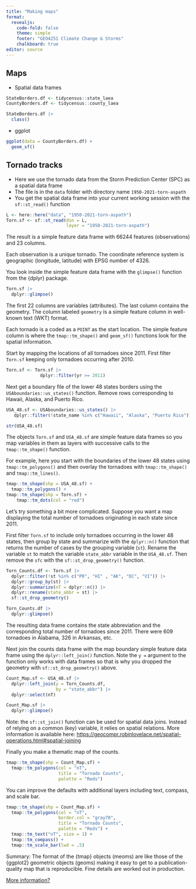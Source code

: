 ```yaml
---
title: "Making maps"
format: 
  revealjs:
    code-fold: false
    theme: simple
    footer: "GEO4251 Climate Change & Storms"
    chalkboard: true
editor: source
---
```


## Maps

-   Spatial data frames

```r
StateBorders.df <- tidycensus::state_laea
CountyBorders.df <- tidycensus::county_laea
```

```r
StateBorders.df |>
  class()
```

-   ggplot

```r
ggplot(data = CountyBorders.df) +
  geom_sf()
```

## Tornado tracks {.smaller}

-   Here we use the tornado data from the Storm Prediction Center (SPC) as a spatial data frame
-   The file is in the `data` folder with directory name `1950-2021-torn-aspath`
-   You get the spatial data frame into your current working session with the `sf::st_read()` function

```r
L <- here::here("data", "1950-2021-torn-aspath")
Torn.sf <- sf::st_read(dsn = L, 
                       layer = "1950-2021-torn-aspath")
```

The result is a simple feature data frame with 66244 features (observations) and 23 columns.

Each observation is a unique tornado. The coordinate reference system is geographic (longitude, latitude) with EPSG number of 4326.

You look inside the simple feature data frame with the `glimpse()` function from the {dplyr} package.

```r
Torn.sf |>
  dplyr::glimpse()
```

The first 22 columns are variables (attributes). The last column contains the geometry. The column labeled `geometry` is a simple feature column in well-known text (WKT) format.

Each tornado is a coded as a `POINT` as the start location. The simple feature column is where the `tmap::tm_shape()` and `geom_sf()` functions look for the spatial information.

Start by mapping the locations of all tornadoes since 2011. First filter `Torn.sf` keeping only tornadoes occurring after 2010.

```r
Torn.sf <- Torn.sf |>
             dplyr::filter(yr >= 2011) 
```

Next get a boundary file of the lower 48 states borders using the `USAboundaries::us_states()` function. Remove rows corresponding to Hawaii, Alaska, and Puerto Rico.

```r
USA_48.sf <- USAboundaries::us_states() |>
   dplyr::filter(!state_name %in% c("Hawaii", "Alaska", "Puerto Rico"))

str(USA_48.sf)
```

The objects `Torn.sf` and `USA_48.sf` are simple feature data frames so you map variables in them as layers with successive calls to the `tmap::tm_shape()` function. 

For example, here you start with the boundaries of the lower 48 states using `tmap::tm_polygons()` and then overlay the tornadoes with `tmap::tm_shape()` and `tmap::tm_lines()`.

```r
tmap::tm_shape(shp = USA_48.sf) +
  tmap::tm_polygons() +
tmap::tm_shape(shp = Torn.sf) +
    tmap::tm_dots(col = "red")
```

Let's try something a bit more complicated. Suppose you want a map displaying the total number of tornadoes originating in each state since 2011. 

First filter `Torn.sf` to include only tornadoes occurring in the lower 48 states, then group by state and summarize with the `dplyr::n()` function that returns the number of cases by the grouping variable (`st`). Rename the variable `st` to match the variable `state_abbr` variable in the `USA_48.sf`. Then remove the `sfc` with the `sf::st_drop_geometry()` function.

```r
Torn_Counts.df <- Torn.sf |>
  dplyr::filter(!st %in% c("PR", "HI" , "AK", "DC", "VI")) |>
  dplyr::group_by(st) |>
  dplyr::summarize(nT = dplyr::n()) |>
  dplyr::rename(state_abbr = st) |>
  sf::st_drop_geometry()

Torn_Counts.df |>
  dplyr::glimpse()
```

The resulting data frame contains the state abbreviation and the corresponding total number of tornadoes since 2011. There were 609 tornadoes in Alabama, 326 in Arkansas, etc.

Next join the counts data frame with the map boundary simple feature data frame using the `dplyr::left_join()` function. Note the `y =` argument to the function only works with data frames so that is why you dropped the geometry with `sf::st_drop_geometry()` above.

```r
Count_Map.sf <- USA_48.sf |>
  dplyr::left_join(y = Torn_Counts.df,
                   by = "state_abbr") |>
  dplyr::select(nT)

Count_Map.sf |>
  dplyr::glimpse()
```

Note: the `sf::st_join()` function can be used for spatial data joins. Instead of relying on a common (key) variable, it relies on spatial relations. More information is available here: <https://geocompr.robinlovelace.net/spatial-operations.html#spatial-joining>

Finally you make a thematic map of the counts.

```r
tmap::tm_shape(shp = Count_Map.sf) +
  tmap::tm_polygons(col = "nT", 
                    title = "Tornado Counts",
                    palette = "Reds")
```

You can improve the defaults with additional layers including text, compass, and scale bar.

```r
tmap::tm_shape(shp = Count_Map.sf) +
  tmap::tm_polygons(col = "nT", 
                    border.col = "gray70",
                    title = "Tornado Counts",
                    palette = "Reds") +
  tmap::tm_text("nT", size = 1) +
  tmap::tm_compass() + 
  tmap::tm_scale_bar(lwd = .5)
```

Summary: The format of the {tmap} objects (meoms) are like those of the {ggplot2} geometric objects (geoms) making it easy to get to a publication-quality map that is reproducible. Fine details are worked out in production.

[More information?](https://cran.r-project.org/web/packages/tmap/vignettes/tmap-getstarted.html)

